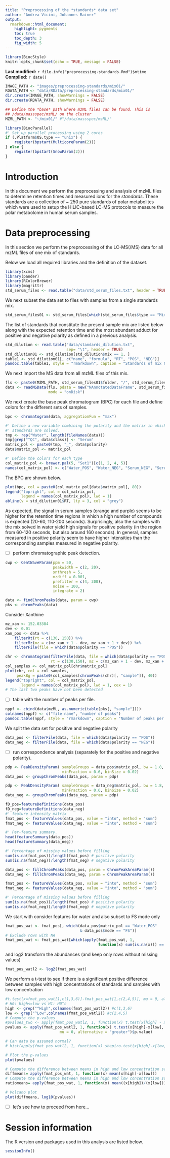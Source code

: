 ```yaml
---
title: "Preprocessing of the *standards* data set"
author: "Andrea Vicini, Johannes Rainer"
output:
  rmarkdown::html_document:
    highlight: pygments
    toc: true
    toc_depth: 3
    fig_width: 5
---
```


```r
library(BiocStyle)
knitr::opts_chunk$set(echo = TRUE, message = FALSE)
```

**Last modified:** `r file.info("preprocessing-standards.Rmd")$mtime`<br />
**Compiled**: `r date()`

```r
IMAGE_PATH <- "images/preprocessing-standards/mix01/"
RDATA_PATH <- "data/RData/preprocessing-standards/mix01/"
dir.create(IMAGE_PATH, showWarnings = FALSE)
dir.create(RDATA_PATH, showWarnings = FALSE)

## Define the *base* path where mzML files can be found. This is
## /data/massspec/mzML/ on the cluster
MZML_PATH <- "~/mix01/" #"/data/massspec/mzML/"

library(BiocParallel)
#' Set up parallel processing using 2 cores
if (.Platform$OS.type == "unix") {
    register(bpstart(MulticoreParam(2)))
} else {
    register(bpstart(SnowParam(2)))
}
```

# Introduction

In this document we perform the preprocessing and analysis of mzML files to
determine retention times and measured ions for the *standards*. These standards
are a collection of ~ 250 pure standards of polar metabolites which were used to
setup the HILIC-based LC-MS protocols to measure the polar metabolome in human
serum samples.


# Data preprocessing

In this section we perform the preprocessing of the LC-MS(/MS) data for all
mzML files of one mix of standards.

Below we load all required libraries and the definition of the dataset.

```r
library(xcms)
library(pander)
library(RColorBrewer)
library(magrittr)
std_serum_files <- read.table("data/std_serum_files.txt", header = TRUE)
```

We next subset the data set to files with samples from a single standards mix.

```r
std_serum_files01 <- std_serum_files[which(std_serum_files$type == "Mix01"), ]
```

The list of standards that constitute the present sample mix are listed below
along with the expected retention time and the most abundant adduct for positive
and negative polarity as defined in a previous analysis.

```r
std_dilution <- read.table("data/standards_dilution.txt",
                           sep= "\t", header = TRUE)
std_dilution01 <- std_dilution[std_dilution$mix == 1, ]
table1 <- std_dilution01[, c("name", "formula", "RT", "POS", "NEG")]
pandoc.table(table1, style = "rmarkdown", caption = "Standards of mix 01")
```

We next import the MS data from all mzML files of this mix.

```r
fls <- paste0(MZML_PATH, std_serum_files01$folder, "/", std_serum_files01$mzML)
data <- readMSData(fls, pdata = new("NAnnotatedDataFrame", std_serum_files01),
                   mode = "onDisk")
```

We next create the base peak chromatogram (BPC) for each file and define colors
for the different sets of samples.

```r
bpc <- chromatogram(data, aggregationFun = "max")

#' Define a new variable combining the polarity and the matrix in which the
#' standards are solved.
tmp <- rep("Water", length(fileNames(data)))
tmp[grep("^QC", data$class)] <- "Serum"
matrix_pol <- paste0(tmp, "_", data$polarity)
data$matrix_pol <- matrix_pol

#' Define the colors for each type
col_matrix_pol <- brewer.pal(5, "Set1")[c(1, 2, 4, 5)]
names(col_matrix_pol) <- c("Water_POS", "Water_NEG", "Serum_NEG", "Serum_POS")
```

The BPC are shown below.

```r
plot(bpc, col = paste0(col_matrix_pol[data$matrix_pol], 80))
legend("topright", col = col_matrix_pol,
       legend = names(col_matrix_pol), lwd = 1)
abline(v = std_dilution01$RT, lty = 3, col = "grey")
```

As expected, the signal in serum samples (orange and purple) seems to be higher
for the retention time regions in which a high number of compounds is expected
(20-60, 110-200 seconds). Surprisingly, also the samples with the mix solved in
water yield high signals for positive polarity (in the region from 60-120
seconds, but also around 160 seconds). In general, samples measured in positive
polarity seem to have higher intensities than the corresponding samples measured
in negative polarity.

- [ ] perform chromatographic peak detection.

```r
cwp <- CentWaveParam(ppm = 50,
                     peakwidth = c(2, 20),
                     snthresh = 5,
                     mzdiff = 0.001,
                     prefilter = c(4, 300),
                     noise = 100,
                     integrate = 2)

data <- findChromPeaks(data, param = cwp) 
pks <- chromPeaks(data)
```    
    
Consider Xanthine
```r
mz_xan <- 152.03384
dev <- 0.01
xan_pos <- data %>%
    filterRt(rt = c(130, 150)) %>%
    filterMz(mz = c(mz_xan + 1 - dev, mz_xan + 1 + dev)) %>%
    filterFile(file = which(data$polarity == "POS"))
```


```r
chr <- chromatogram(filterFile(data, file = which(data$polarity == "POS")), 
                    rt = c(130,150), mz = c(mz_xan + 1 - dev, mz_xan + 1 + dev))
col_samples <- col_matrix_pol[chr$matrix_pol]
plot(chr, col = col_samples, 
     peakBg = paste0(col_samples[chromPeaks(chr)[, "sample"]], 40))
legend("topright", col = col_matrix_pol,
       legend = names(col_matrix_pol), lwd = 1, cex = 1)
# The last two peaks have not been detected
```

- [ ] table with the number of peaks per file.

```r
nppf <- cbind(data$mzML, as.numeric(table(pks[, "sample"])))
colnames(nppf) <- c("file name", "number of peaks")
pandoc.table(nppf, style = "rmarkdown", caption = "Number of peaks per file")
```

We split the data set for positive and negative polarity
```r
data_pos <- filterFile(data, file = which(data$polarity == "POS"))
data_neg <- filterFile(data, file = which(data$polarity == "NEG"))
```
- [ ] run correspondence analysis (separately for the positive and negative
      polarity).
```r
pdp <- PeakDensityParam( sampleGroups = data_pos$matrix_pol, bw = 1.8,
                         minFraction = 0.6, binSize = 0.02)
data_pos <- groupChromPeaks(data_pos, param = pdp)

pdp <- PeakDensityParam( sampleGroups = data_neg$matrix_pol, bw = 1.8,
                         minFraction = 0.6, binSize = 0.02)
data_neg <- groupChromPeaks(data_neg, param = pdp) 

fD_pos=featureDefinitions(data_pos)
fD_neg=featureDefinitions(data_neg)
#' feature intensity matrix
fmat_pos <- featureValues(data_pos, value = "into", method = "sum")
fmat_neg <- featureValues(data_neg, value = "into", method = "sum")


```
```r
#' Per-feature summary.
head(featureSummary(data_pos))
head(featureSummary(data_neg))
```

```r
#' Percentage of missing values before filling
sum(is.na(fmat_pos))/length(fmat_pos) # positive polarity
sum(is.na(fmat_neg))/length(fmat_neg) # negative polarity

data_pos <- fillChromPeaks(data_pos, param = ChromPeakAreaParam())
data_neg <- fillChromPeaks(data_neg, param = ChromPeakAreaParam())

fmat_pos <- featureValues(data_pos, value = "into", method = "sum")
fmat_neg <- featureValues(data_neg, value = "into", method = "sum")

#' Percentage of missing values before filling
sum(is.na(fmat_pos))/length(fmat_pos) # positive polarity
sum(is.na(fmat_neg))/length(fmat_neg) # negative polarity

```

We start with consider features for water and also subset to FS mode only

```r
fmat_pos_wat <- fmat_pos[, which(data_pos$matrix_pol == "Water_POS" 
                                 & data_pos$mode == "FS")]
# Exclude rows with NA
fmat_pos_wat <- fmat_pos_wat[which(apply(fmat_pos_wat, 1, 
                                         function(x) sum(is.na(x))) == 0), ]
```

and log2 transform the abundances (and keep only rows without missing values)

```r
fmat_pos_watl2 <- log2(fmat_pos_wat)
```

We perform a t-test to see if there is a significant positive difference between
samples with high concentrations of standards and samples with low concentration

```r
#t.test(x=fmat_pos_wat[1,c(1,3,6)]-fmat_pos_wat[1,c(2,4,5)], mu = 0, alternative= "less")
# H0: high<=low vs H1: H0^c
high <- grep("^High",colnames(fmat_pos_watl2)) #c(1,3,6)
low <- grep("^Low",colnames(fmat_pos_watl2)) #c(2,4,5)
# Compute the p-values
#pvalues_two <- apply(fmat_pos_watl2, 1, function(x) t.test(x[high] - x[low], mu = 0)$p.value)
pvalues <- apply(fmat_pos_watl2, 1, function(x) t.test(x[high]-x[low], 
                        mu = 0, alternative = "greater")$p.value)

# Can data be assumed normal?
# hist(apply(fmat_pos_watl2, 1, function(x) shapiro.test(x[high]-x[low])$p.value))
```


```r
# Plot the p-values
plot(pvalues)

# Compute the difference between means in high and low concentration samples
diffmeans= apply(fmat_pos_wat, 1, function(x) mean(x[high]-x[low]))
# Compute the difference between means in high and low concentration samples
ratiomeans= apply(fmat_pos_wat, 1, function(x) mean((x[high])/(x[low])))
```


```r
# Volcano plot
plot(diffmeans, log10(pvalues))
```



- [ ] let's see how to proceed from here...


# Session information

The R version and packages used in this analysis are listed below.

```r
sessionInfo()
```
